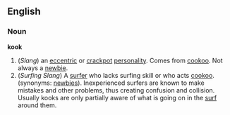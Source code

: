 ==English==

===Noun===
'''kook'''
# (''Slang'') an [[eccentric]] or [[crackpot]] [[personality]].  Comes from [[cookoo]].  Not always a [[newbie]].
# (''Surfing Slang'') A [[Surf rider|surfer]] who lacks surfing skill or who acts [[cookoo]]. (synonyms: [[newbie|newbies]]). Inexperienced surfers are known to make mistakes and other problems, thus creating confusion and collision. Usually kooks are only partially aware of what is going on in the [[Surf|surf]] around them.